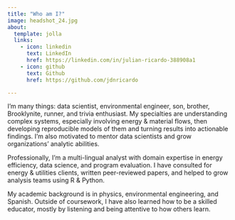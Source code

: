 ```yaml
---
title: "Who am I?"
image: headshot_24.jpg
about:
  template: jolla
  links:
    - icon: linkedin
      text: LinkedIn
      href: https://linkedin.com/in/julian-ricardo-388908a1
    - icon: github
      text: Github
      href: https://github.com/jdnricardo

---
```


I'm many things: data scientist, environmental engineer, son, brother, Brooklynite, runner, and trivia enthusiast. My specialties are understanding complex systems, especially involving energy & material flows, then developing reproducible models of them and turning results into actionable findings. I'm also motivated to mentor data scientists and grow organizations' analytic abilities.

Professionally, I'm a multi-lingual analyst with domain expertise in energy efficiency, data science, and program evaluation. I have consulted for energy & utilities clients, written peer-reviewed papers, and helped to grow analysis teams using R & Python.

My academic background is in physics, environmental engineering, and Spanish. Outside of coursework, I have also learned how to be a skilled educator, mostly by listening and being attentive to how others learn.
